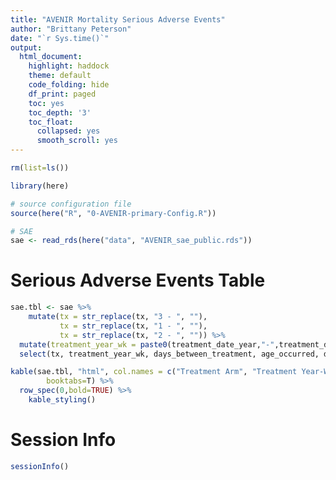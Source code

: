 ```yaml
---
title: "AVENIR Mortality Serious Adverse Events"
author: "Brittany Peterson"
date: "`r Sys.time()`"
output: 
  html_document:
    highlight: haddock
    theme: default
    code_folding: hide
    df_print: paged
    toc: yes
    toc_depth: '3'
    toc_float:
      collapsed: yes
      smooth_scroll: yes
---
```


```r
rm(list=ls())

library(here)

# source configuration file
source(here("R", "0-AVENIR-primary-Config.R"))

# SAE
sae <- read_rds(here("data", "AVENIR_sae_public.rds"))
```    

# Serious Adverse Events Table
```r

sae.tbl <- sae %>%
    mutate(tx = str_replace(tx, "3 - ", ""),
           tx = str_replace(tx, "1 - ", ""),
           tx = str_replace(tx, "2 - ", "")) %>%
  mutate(treatment_year_wk = paste0(treatment_date_year,"-",treatment_date_week)) %>%
  select(tx, treatment_year_wk, days_between_treatment, age_occurred, description)

kable(sae.tbl, "html", col.names = c("Treatment Arm", "Treatment Year-Week", "Days between Treatment and SAE", "Age in Months when SAE occurred", "Description"),
        booktabs=T) %>%
  row_spec(0,bold=TRUE) %>%
    kable_styling()

```      


# Session Info
```r
sessionInfo()
```
